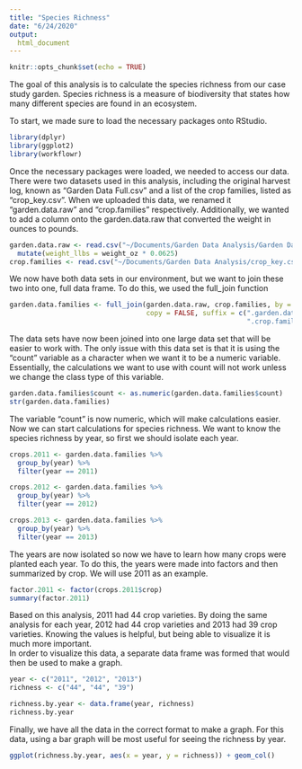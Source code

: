 ```yaml
---
title: "Species Richness"
date: "6/24/2020"
output: 
  html_document
---
```


```r
knitr::opts_chunk$set(echo = TRUE)
```


The goal of this analysis is to calculate the species richness from our case study
garden. Species richness is a measure of biodiversity that states how many different
species are found in an ecosystem.  

To start, we made sure to load the necessary packages onto RStudio.  

``` r
library(dplyr)
library(ggplot2)
library(workflowr)
```

Once the necessary packages were loaded, we needed to access our data.  There were
two datasets used in this analysis, including the original harvest log, known as 
"Garden Data Full.csv" and a list of the crop families, listed as "crop_key.csv". 
When we uploaded this data, we renamed it "garden.data.raw" and "crop.families" 
respectively. Additionally, we wanted to add a column onto the garden.data.raw that 
converted the weight in ounces to pounds. 

```r
garden.data.raw <- read.csv("~/Documents/Garden Data Analysis/Garden Data Full.csv") %>%
  mutate(weight_llbs = weight_oz * 0.0625)
crop.families <- read.csv("~/Documents/Garden Data Analysis/crop_key.csv")
```

We now have both data sets in our environment, but we want to join these two into
one, full data frame.  To do this, we used the full_join function 

```r
garden.data.families <- full_join(garden.data.raw, crop.families, by = NULL, 
                                  copy = FALSE, suffix = c(".garden.data.raw", 
                                                           ".crop.families"))
```

The data sets have now been joined into one large data set that will be easier 
to work with.  The only issue with this data set is that it is using the "count"
variable as a character when we want it to be a numeric variable.  Essentially, 
the calculations we want to use with count will not work unless we change the 
class type of this variable.  

```r
garden.data.families$count <- as.numeric(garden.data.families$count)
str(garden.data.families)
```

The variable "count" is now numeric, which will make calculations easier.  Now
we can start calculations for species richness.  We want to know the species 
richness by year, so first we should isolate each year.  

```r
crops.2011 <- garden.data.families %>%
  group_by(year) %>%
  filter(year == 2011)

crops.2012 <- garden.data.families %>%
  group_by(year) %>%
  filter(year == 2012)

crops.2013 <- garden.data.families %>%
  group_by(year) %>%
  filter(year == 2013)
```

The years are now isolated so now we have to learn how many crops were planted
each year.  To do this, the years were made into factors and then summarized by 
crop. We will use 2011 as an example.  

```r
factor.2011 <- factor(crops.2011$crop)
summary(factor.2011)
```

Based on this analysis, 2011 had 44 crop varieties.  By doing the same analysis 
for each year, 2012 had 44 crop varieties and 2013 had 39 crop varieties.  Knowing
the values is helpful, but being able to visualize it is much more important.  
In order to visualize this data, a separate data frame was formed that would then
be used to make a graph. 

```r
year <- c("2011", "2012", "2013")
richness <- c("44", "44", "39")

richness.by.year <- data.frame(year, richness)
richness.by.year
```

Finally, we have all the data in the correct format to make a graph.  For this data,
using a bar graph will be most useful for seeing the richness by year. 

```r
ggplot(richness.by.year, aes(x = year, y = richness)) + geom_col()
```




